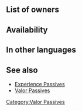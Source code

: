 {{Passive
|1name=R Tome Valor 1
|1tagid=SID_赤魔の技量1
|1promotionRarity=4
|1promotionTier=1
|1required=-
|1effect=While unit lives and uses a red tome, unit gets 1.5x SP.<br>(Only highest value applied. Does not stack.)
|1cost=30
|2name=R Tome Valor 2
|2tagid=SID_赤魔の技量2
|2promotionRarity=5
|2promotionTier=1
|2effect=While unit lives, all red tome allies on team get 1.5x SP.<br>(Only highest value applied. Does not stack.)
|2cost=60
|3name=R Tome Valor 3
|3tagid=SID_赤魔の技量3
|3effect=While unit lives, all red tome allies on team get 2x SP.<br>(Only highest value applied. Does not stack.)
|3cost=120
|type=C
|exclusive=0
|canUseWeapon=Red Tome
|canUseMove={{MoveList|all}}
|properties=
}}
==List of owners==
{{Skill Hero List}}
==Availability==
{{PassiveFocusList}}
{{PassiveDistributionList}}
{{PassiveCombatManualList}}
==In other languages==
{{OtherLanguages
|japanese=赤魔の技量
|german=Ro. Buch Mut
|spanishEU=Gr. heroico R
|spanishLA=Gr. rj. heroico
|french=Tech. tome (R)
|italian=Erois. tomo R
|chineseTW=赤魔之技巧
|portuguese=Tomo vm. épico
}}

==See also==
* [[Experience Passives]]
* [[Valor Passives]]
{{Passives Navbox|C}}
[[Category:Valor Passives]]